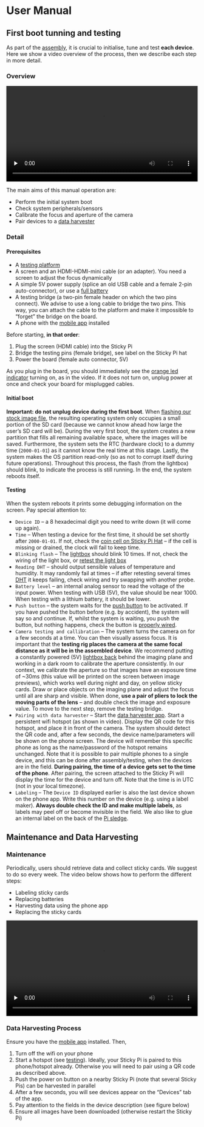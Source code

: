 # User Manual{#user-manual}

## First boot tunning and testing{-}

As part of the [assembly](hardware.html), it is crucial to initialise, tune and test **each device**.
Here we show a video overview of the process, then we describe each step in more detail.

### Overview {-}

<video id='video' controls="controls" preload='none' width="100%">
<source id='mp4' src="https://figshare.com/ndownloader/files/36534747/preview/36534747/video_preview.mp4" type='video/mp4' />
</video>

The main aims of this manual operation are:

* Perform the initial system boot
* Check system peripherals/sensors
* Calibrate the focus and aperture of the camera
* Pair devices to a [data harvester](mobile-app.html)

### Detail {-}

#### Prerequisites {-}

* A [testing platform](hardware.html#testing-station)
* A screen and an HDMI-HDMI-mini cable (or an adapter). You need a screen to adjust the focus dynamically 
* A simple 5V power supply (splice an old USB cable and a female 2-pin auto-connector), or use a [full battery](hardware.html#battery-module)
* A testing bridge (a two-pin female header on which the two pins connect). We advise to use a long cable to bridge the two pins. This way, you can attach the cable to the platform and make it impossible to "forget" the bridge on the board.
* A phone with the [mobile app](mobile-app.html) installed


Before starting, **in that order**:

1. Plug the screen (HDMI cable) into the Sticky Pi
2. Bridge the testing pins (female bridge), see label on the Sticky Pi hat
3. Power the board (female auto connector, 5V)

As you plug in the board, you should immediately see the [orange led indicator](http://0.0.0.0:8000/hardware.html#led_orange) turning on, as in the video. 
If it does not turn on, unplug power at once and check your board for misplugged cables.


#### Initial boot {-}

**Important: do not unplug device during the first boot**. When [flashing our stock image file](http://0.0.0.0:8000/hardware.html#_burn_sd_card), the resulting operating system only occupies a small portion of the SD card (because we cannot know ahead how large the user's SD card will be). During the very first boot, the system creates a new partition that fills all remaining available space, where the images will be saved. Furthermore, the system sets the RTC (hardware clock) to a dummy time (`2000-01-01`) as it cannot know the real time at this stage. Lastly, the system makes the OS partition read-only (so as not to corrupt itself during future operations). Throughout this process, the flash (from the lightbox) should blink, to indicate the process is still running. In the end, the system reboots itself.

#### Testing {-}

When the system reboots it prints some debugging information on the screen. Pay special attention to:

* `Device ID` -- a 8 hexadecimal digit you need to write down (it will come up again).
* `Time` -- When testing a device for the first time, it should be set shortly after `2000-01-01`. If not, check the [coin cell on Sticky Pi Hat](http://0.0.0.0:8000/hardware.html#coin_cell) -- if the cell is missing or drained, the clock will fail to keep time.
* `Blinking flash` -- The [lightbox](http://0.0.0.0:8000/hardware.html#assembled_lightbox) should blink 10 times. If not, check the wiring of the light box, or [retest the light box](http://0.0.0.0:8000/hardware.html#_assemble_lightbox)
* `Reading DHT` -- should output sensible values of temperature and humidity. It may randomly fail at times -- if after retesting several times [DHT](http://0.0.0.0:8000/hardware.html#prepped_dht) it keeps failing, check wiring and try swapping with another probe.
* `Battery level` -- an internal analog sensor to read the voltage of the input power. When testing with USB (5V), the value should be near 1000. When testing with a lithium battery, it should be lower.
* `Push button` -- the system waits for the [push button](http://0.0.0.0:8000/hardware.html#push_button) to be activated. If you have pushed the button before (e.g. by accident), the system will say so and continue. If, whilst the system is waiting, you push the button, but nothing happens, check the button is [properly wired](http://0.0.0.0:8000/hardware.html#_prep_cambox_back).
* `Camera testing and callibration` -- The system turns the camera on for a few seconds at a time. You can then visually assess focus. It is important that the **testing rig places the camera at the same focal distance as it will be in the assembled device**. We recommend putting a constantly powered (5V) [lightbox back](http://0.0.0.0:8000/hardware.html#prepped_lightbox_back) behind the imaging plane and working in a dark room to calibrate the aperture consistently. In our context, we calibrate the aperture so that images have an exposure time of ~30ms (this value will be printed on the screen between image previews), which works well during night and day, on yellow sticky cards. Draw or place objects on the imaging plane and adjust the focus until all are sharp and visible. When done, **use a pair of pliers to lock the moving parts of the lens** -- and double check the image and exposure value. To move to the next step, remove the testing bridge.
* `Pairing with data harvester` -- Start the [data harvester app](http://0.0.0.0:8000/mobile-app.html). Start a persistent wifi hotspot (as shown in video). Display the QR code for this hotspot, and place it in front of the camera. The system should detect the QR code and, after a few seconds, the device name/parameters will be shown on the phone screen. The device will remember this specific phone as long as the name/password of the hotspot remains unchanged. Note that it is possible to pair multiple phones to a single device, and this can be done after assembly/testing, when the devices are in the field. **During pairing, the time of a device gets set to the time of the phone**. After pairing, the screen  attached to the Sticky Pi will display the time for the device and turn off. Note that the time is in UTC (not in your local timezone).
* `Labeling` --  The `Device ID` displayed earlier is also the last device shown on the phone app. Write this number on the device (e.g. using a label maker). **Always double check the ID and make multiple labels**, as labels may peel off or become invisible in the field. We also like to glue an internal label on the back of the [Pi sledge](http://0.0.0.0:8000/hardware.html#assembled_sledge).

## Maintenance and Data Harvesting {-}

### Maintenance {-}
Periodically, users should retrieve data and collect sticky cards. We suggest to do so every week. The video below shows how to perform the different steps:

* Labeling sticky cards
* Replacing batteries
* Harvesting data using the phone app
* Replacing the sticky cards

<video id='video' controls="controls" preload='none' width="100%">
<source id='mp4' src="https://s3-eu-west-1.amazonaws.com/pfigshare-u-previews/36468051/video_preview.mp4" type='video/mp4' />
</video>

### Data Harvesting Process {-}

Ensure you have the [mobile app](/mobile-app.html) installed. Then,

1. Turn off the wifi on your phone 
2. Start a hotspot (see [testing](http://0.0.0.0:8000/user-manual.html#testing)). Ideally, your Sticky Pi is paired to this phone/hotspot already. Otherwise you will need to pair using a QR code as described above.
3. Push the power on button on a nearby Sticky Pi (note that several Sticky Pis) can be harvested in parallel
4. After a few seconds, you will see devices appear on the "Devices" tab of the app. 
5. Pay attention to the fields in the device description (see figure below)
6. Ensure  all images have been downloaded (otherwise restart the Sticky Pi)


